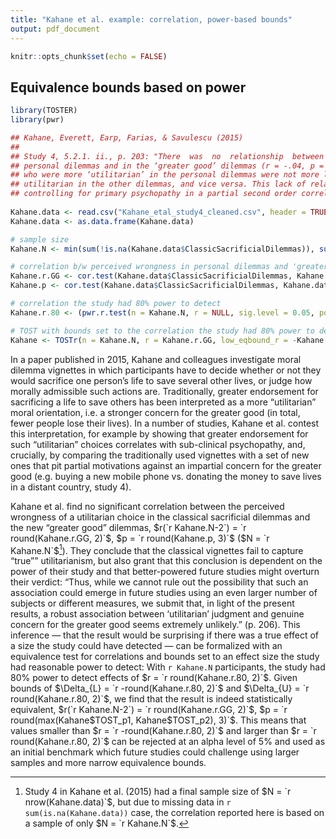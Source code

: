 ```yaml
---
title: "Kahane et al. example: correlation, power-based bounds"
output: pdf_document
---
```


```r
knitr::opts_chunk$set(echo = FALSE)
```

## Equivalence bounds based on power

```r
library(TOSTER)
library(pwr)

## Kahane, Everett, Earp, Farias, & Savulescu (2015)
##
## Study 4, 5.2.1. ii., p. 203: "There  was  no  relationship  between  perceived wrongness in 
## personal dilemmas and in the ‘greater good’ dilemmas (r = -.04, p = .53): that is, people
## who were more ‘utilitarian’ in the personal dilemmas were not more likely to be more truly
## utilitarian in the other dilemmas, and vice versa. This lack of relationship held even when
## controlling for primary psychopathy in a partial second order correlation (r = -.07, p = .32)."
  
Kahane.data <- read.csv("Kahane_etal_study4_cleaned.csv", header = TRUE, sep = ",")
Kahane.data <- as.data.frame(Kahane.data)

# sample size
Kahane.N <- min(sum(!is.na(Kahane.data$ClassicSacrificialDilemmas)), sum(!is.na(Kahane.data$GreaterGoodDilemmas)))

# correlation b/w perceived wrongness in personal dilemmas and 'greater good' dilemmas
Kahane.r.GG <- cor.test(Kahane.data$ClassicSacrificialDilemmas, Kahane.data$GreaterGoodDilemmas, method = "pearson")$estimate
Kahane.p <- cor.test(Kahane.data$ClassicSacrificialDilemmas, Kahane.data$GreaterGoodDilemmas, method = "pearson")$p.value

# correlation the study had 80% power to detect
Kahane.r.80 <- (pwr.r.test(n = Kahane.N, r = NULL, sig.level = 0.05, power = 0.8, alternative = "two.sided"))$r

# TOST with bounds set to the correlation the study had 80% power to detect
Kahane <- TOSTr(n = Kahane.N, r = Kahane.r.GG, low_eqbound_r = -Kahane.r.80, high_eqbound_r = Kahane.r.80, alpha = 0.05)
```


In a paper published in 2015, Kahane and colleagues investigate moral dilemma vignettes in which participants have to decide whether or not they would sacrifice one person's life to save several other lives, or judge how morally admissible such actions are. Traditionally, greater endorsement for sacrificing a life to save others has been interpreted as a more "utilitarian" moral orientation, i.e. a stronger concern for the greater good (in total, fewer people lose their lives). In a number of studies, Kahane et al. contest this interpretation, for example by showing that greater endorsement for such "utilitarian" choices correlates with sub-clinical psychopathy, and, crucially, by comparing the traditionally used vignettes with a set of new ones that pit partial motivations against an impartial concern for the greater good (e.g. buying a new mobile phone vs. donating the money to save lives in a distant country, study 4). 

Kahane et al. find no significant correlation between the perceived wrongness of a utilitarian choice in the classical sacrificial dilemmas and the new "greater good" dilemmas, $r(`r Kahane.N-2`) = `r round(Kahane.r.GG, 2)`$, $p = `r round(Kahane.p, 3)`$ ($N = `r Kahane.N`$[^footnote]). They conclude that the classical vignettes fail to capture "true"" utilitarianism, but also grant that this conclusion is dependent on the power of their study and that better-powered future studies might overturn their verdict: "Thus, while we cannot rule out the possibility that such an association could emerge in future studies using an even larger number of subjects or different measures, we submit that, in light of the present results, a robust association between ‘utilitarian’ judgment and genuine concern for the greater good seems extremely unlikely." (p. 206). 
This inference --- that the result would be surprising if there was a true effect of a size the study could have detected --- can be formalized with an equivalence test for correlations and bounds set to an effect size the study had reasonable power to detect: With `r Kahane.N` participants, the study had $80\%$ power to detect effects of $r = `r round(Kahane.r.80, 2)`$. Given bounds of $\Delta_{L} = `r -round(Kahane.r.80, 2)`$ and $\Delta_{U} = `r round(Kahane.r.80, 2)`$, we find that the result is indeed statistically equivalent, $r(`r Kahane.N-2`) = `r round(Kahane.r.GG, 2)`$, $p = `r round(max(Kahane$TOST_p1, Kahane$TOST_p2), 3)`$. This means that values smaller than $r = `r -round(Kahane.r.80, 2)`$ and larger than $r = `r round(Kahane.r.80, 2)`$ can be rejected at an alpha level of $5\%$ and used as an initial benchmark which future studies could challenge using larger samples and more narrow equivalence bounds.


[^footnote]: Study 4 in Kahane et al. (2015) had a final sample size of $N = `r nrow(Kahane.data)`$, but due to missing data in `r sum(is.na(Kahane.data))` case, the correlation reported here is based on a sample of only $N = `r Kahane.N`$.

